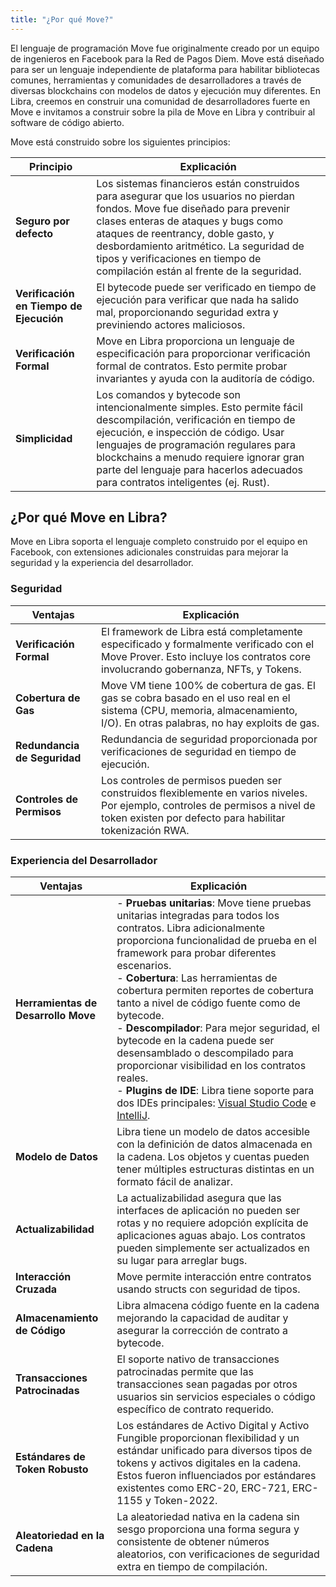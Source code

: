 ```yaml
---
title: "¿Por qué Move?"
---
```


El lenguaje de programación Move fue originalmente creado por un equipo de ingenieros en
Facebook para la Red de Pagos Diem. Move está diseñado para ser un lenguaje independiente de plataforma
para habilitar bibliotecas comunes, herramientas y comunidades de desarrolladores a través de
diversas blockchains con modelos de datos y ejecución muy diferentes.
En Libra, creemos en construir una comunidad de desarrolladores fuerte en Move e invitamos
a construir sobre la pila de Move en Libra y contribuir al software de código abierto.

Move está construido sobre los siguientes principios:

| **Principio**            | **Explicación**                                                                                                                                                                                                                                                                               |
| ------------------------ | --------------------------------------------------------------------------------------------------------------------------------------------------------------------------------------------------------------------------------------------------------------------------------------------- |
| **Seguro por defecto**    | Los sistemas financieros están construidos para asegurar que los usuarios no pierdan fondos. Move fue diseñado para prevenir clases enteras de ataques y bugs como ataques de reentrancy, doble gasto, y desbordamiento aritmético. La seguridad de tipos y verificaciones en tiempo de compilación están al frente de la seguridad.              |
| **Verificación en Tiempo de Ejecución** | El bytecode puede ser verificado en tiempo de ejecución para verificar que nada ha salido mal, proporcionando seguridad extra y previniendo actores maliciosos.                                                                                                                                                        |
| **Verificación Formal**  | Move en Libra proporciona un lenguaje de especificación para proporcionar verificación formal de contratos. Esto permite probar invariantes y ayuda con la auditoría de código.                                                                                                                               |
| **Simplicidad**           | Los comandos y bytecode son intencionalmente simples. Esto permite fácil descompilación, verificación en tiempo de ejecución, e inspección de código. Usar lenguajes de programación regulares para blockchains a menudo requiere ignorar gran parte del lenguaje para hacerlos adecuados para contratos inteligentes (ej. Rust). |

## ¿Por qué Move en Libra?

Move en Libra soporta el lenguaje completo construido por el equipo en Facebook, con
extensiones adicionales construidas para mejorar la seguridad y la experiencia del desarrollador.

### Seguridad

| **Ventajas**          | **Explicación**                                                                                                                                         |
| ----------------------- | ------------------------------------------------------------------------------------------------------------------------------------------------------- |
| **Verificación Formal** | El framework de Libra está completamente especificado y formalmente verificado con el Move Prover. Esto incluye los contratos core involucrando gobernanza, NFTs, y Tokens. |
| **Cobertura de Gas**        | Move VM tiene 100% de cobertura de gas. El gas se cobra basado en el uso real en el sistema (CPU, memoria, almacenamiento, I/O). En otras palabras, no hay exploits de gas.       |
| **Redundancia de Seguridad** | Redundancia de seguridad proporcionada por verificaciones de seguridad en tiempo de ejecución.                                                                                                  |
| **Controles de Permisos** | Los controles de permisos pueden ser construidos flexiblemente en varios niveles. Por ejemplo, controles de permisos a nivel de token existen por defecto para habilitar tokenización RWA.  |

### Experiencia del Desarrollador

| **Ventajas**             | **Explicación**                                                                                                                                                                                                                                                                                                                                                                                                                                                                                                                                                                                                                                                             |
| -------------------------- | --------------------------------------------------------------------------------------------------------------------------------------------------------------------------------------------------------------------------------------------------------------------------------------------------------------------------------------------------------------------------------------------------------------------------------------------------------------------------------------------------------------------------------------------------------------------------------------------------------------------------------------------------------------------------- |
| **Herramientas de Desarrollo Move** | - **Pruebas unitarias**: Move tiene pruebas unitarias integradas para todos los contratos. Libra adicionalmente proporciona funcionalidad de prueba en el framework para probar diferentes escenarios. <br /> - **Cobertura**: Las herramientas de cobertura permiten reportes de cobertura tanto a nivel de código fuente como de bytecode. <br /> - **Descompilador**: Para mejor seguridad, el bytecode en la cadena puede ser desensamblado o descompilado para proporcionar visibilidad en los contratos reales. <br /> - **Plugins de IDE**: Libra tiene soporte para dos IDEs principales: [Visual Studio Code](https://marketplace.visualstudio.com/items?itemName=MoveBit.libra2-move-analyzer) e [IntelliJ](https://plugins.jetbrains.com/plugin/14721-move-on-libra2). |
| **Modelo de Datos**             | Libra tiene un modelo de datos accesible con la definición de datos almacenada en la cadena. Los objetos y cuentas pueden tener múltiples estructuras distintas en un formato fácil de analizar.                                                                                                                                                                                                                                                                                                                                                                                                                                                                                                         |
| **Actualizabilidad**          | La actualizabilidad asegura que las interfaces de aplicación no pueden ser rotas y no requiere adopción explícita de aplicaciones aguas abajo. Los contratos pueden simplemente ser actualizados en su lugar para arreglar bugs.                                                                                                                                                                                                                                                                                                                                                                                                                                                                          |
| **Interacción Cruzada**      | Move permite interacción entre contratos usando structs con seguridad de tipos.                                                                                                                                                                                                                                                                                                                                                                                                                                                                                                                                                                                                   |
| **Almacenamiento de Código**           | Libra almacena código fuente en la cadena mejorando la capacidad de auditar y asegurar la corrección de contrato a bytecode.                                                                                                                                                                                                                                                                                                                                                                                                                                                                                                                                                               |
| **Transacciones Patrocinadas** | El soporte nativo de transacciones patrocinadas permite que las transacciones sean pagadas por otros usuarios sin servicios especiales o código específico de contrato requerido.                                                                                                                                                                                                                                                                                                                                                                                                                                                                                                                     |
| **Estándares de Token Robusto** | Los estándares de Activo Digital y Activo Fungible proporcionan flexibilidad y un estándar unificado para diversos tipos de tokens y activos digitales en la cadena. Estos fueron influenciados por estándares existentes como ERC-20, ERC-721, ERC-1155 y Token-2022.                                                                                                                                                                                                                                                                                                                                                                                                                            |
| **Aleatoriedad en la Cadena**    | La aleatoriedad nativa en la cadena sin sesgo proporciona una forma segura y consistente de obtener números aleatorios, con verificaciones de seguridad extra en tiempo de compilación.                                                                                                                                                                                                                                                                                                                                                                                                                                                                                                                               |
